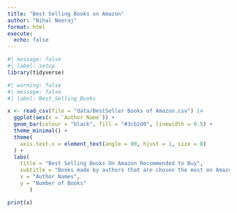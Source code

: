 ```yaml
---
title: "Best Selling Books on Amazon"
author: "Nihal Neeraj"
format: html
execute: 
  echo: false
---
```


```r
#| message: false
#| label: setup
library(tidyverse)
```

```r
#| warning: false
#| message: false
#| label: Best_Selling_Books

x <- read_csv(file = "data/BestSeller Books of Amazon.csv") |>
  ggplot(aes(x = `Author Name`)) +
  geom_bar(colour = "black", fill = "#3cb2d0", linewidth = 0.5) +
  theme_minimal() +
  theme(
    axis.text.x = element_text(angle = 90, hjust = 1, size = 8)
  ) +
  labs(
    title = "Best Selling Books On Amazon Recommended to Buy",
    subtitle = "Books made by authors that are chosen the most on Amazon",
    x = "Author Names",
    y = "Number of Books"
       )

print(x)
```

